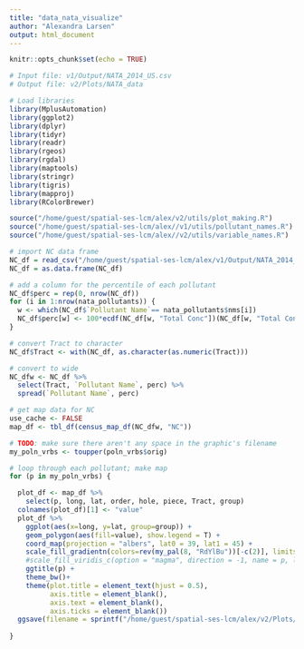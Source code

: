 ```yaml
---
title: "data_nata_visualize"
author: "Alexandra Larsen"
output: html_document
---
```


```r
knitr::opts_chunk$set(echo = TRUE)
```

```r
# Input file: v1/Output/NATA_2014_US.csv
# Output file: v2/Plots/NATA_data
```

```r
# Load libraries
library(MplusAutomation)
library(ggplot2)
library(dplyr)
library(tidyr)
library(readr)
library(rgeos)
library(rgdal)
library(maptools)
library(stringr)
library(tigris)
library(mapproj)
library(RColorBrewer)
```

```r
source("/home/guest/spatial-ses-lcm/alex/v2/utils/plot_making.R")
source("/home/guest/spatial-ses-lcm/alex//v1/utils/pollutant_names.R")
source("/home/guest/spatial-ses-lcm/alex//v2/utils/variable_names.R")
```


```r
# import NC data frame
NC_df = read_csv("/home/guest/spatial-ses-lcm/alex/v1/Output/NATA_2014_NC.csv")
NC_df = as.data.frame(NC_df)
```

```r
# add a column for the percentile of each pollutant
NC_df$perc = rep(0, nrow(NC_df))
for (i in 1:nrow(nata_pollutants)) {
  w <- which(NC_df$`Pollutant Name`== nata_pollutants$nms[i])
  NC_df$perc[w] <- 100*ecdf(NC_df[w, "Total Conc"])(NC_df[w, "Total Conc"])
}
```

```r
# convert Tract to character
NC_df$Tract <- with(NC_df, as.character(as.numeric(Tract)))
```

```r
# convert to wide
NC_dfw <- NC_df %>%
  select(Tract, `Pollutant Name`, perc) %>%
  spread(`Pollutant Name`, perc)
```

```r
# get map data for NC
use_cache <- FALSE
map_df <- tbl_df(census_map_df(NC_dfw, "NC"))
```

```r
# TODO: make sure there aren't any space in the graphic's filename 
my_poln_vrbs <- toupper(poln_vrbs$orig)
```

```r
# loop through each pollutant; make map
for (p in my_poln_vrbs) {

  plot_df <- map_df %>%
    select(p, long, lat, order, hole, piece, Tract, group)
  colnames(plot_df)[1] <- "value"
  plot_df %>%
    ggplot(aes(x=long, y=lat, group=group)) + 
    geom_polygon(aes(fill=value), show.legend = T) +
    coord_map(projection = "albers", lat0 = 39, lat1 = 45) + 
    scale_fill_gradientn(colors=rev(my_pal(8, "RdYlBu"))[-c(2)], limits=c(0, 100), name = "Percentile")+
    #scale_fill_viridis_c(option = "magma", direction = -1, name = p, limits=c(0, 100)) + 
    ggtitle(p) +
    theme_bw()+
    theme(plot.title = element_text(hjust = 0.5),
          axis.title = element_blank(),
          axis.text = element_blank(),
          axis.ticks = element_blank())
  ggsave(filename = sprintf("/home/guest/spatial-ses-lcm/alex/v2/Plots/NATA_data/NATA_2014_NC_%s.png", str_replace_all(p, " ", "_")))
  
}

```


